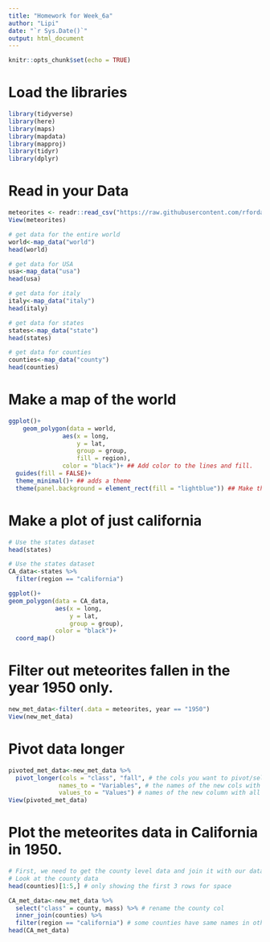 ```yaml
---
title: "Homework for Week_6a"
author: "Lipi"
date: "`r Sys.Date()`"
output: html_document
---
```


```r
knitr::opts_chunk$set(echo = TRUE)
```

# Load the libraries
```r
library(tidyverse)
library(here)
library(maps)
library(mapdata)
library(mapproj)
library(tidyr)
library(dplyr)
```

# Read in your Data
```r
meteorites <- readr::read_csv("https://raw.githubusercontent.com/rfordatascience/tidytuesday/master/data/2019/2019-06-11/meteorites.csv")
View(meteorites)

# get data for the entire world
world<-map_data("world")
head(world)

# get data for USA
usa<-map_data("usa")
head(usa)

# get data for italy
italy<-map_data("italy")
head(italy)

# get data for states
states<-map_data("state")
head(states)

# get data for counties
counties<-map_data("county")
head(counties)

```

# Make a map of the world
```r
ggplot()+
    geom_polygon(data = world, 
               aes(x = long, 
                   y = lat, 
                   group = group, 
                   fill = region),
               color = "black")+ ## Add color to the lines and fill.
  guides(fill = FALSE)+
  theme_minimal()+ ## adds a theme
  theme(panel.background = element_rect(fill = "lightblue")) ## Make the ocean blue.
```

# Make a plot of just california
```r
# Use the states dataset
head(states)

# Use the states dataset
CA_data<-states %>%
  filter(region == "california")

ggplot()+
geom_polygon(data = CA_data, 
             aes(x = long, 
                 y = lat, 
                 group = group), 
             color = "black")+
  coord_map()
```

# Filter out meteorites fallen in the year 1950 only.
```r
new_met_data<-filter(.data = meteorites, year == "1950")
View(new_met_data)
```

# Pivot data longer
```r
pivoted_met_data<-new_met_data %>%
  pivot_longer(cols = "class", "fall", # the cols you want to pivot/select
              names_to = "Variables", # the names of the new cols with all the column names
              values_to = "Values") # names of the new column with all the values
View(pivoted_met_data)
```

# Plot the meteorites data in California in 1950. 
```r
# First, we need to get the county level data and join it with our dataset on population (How do I do it?)
# Look at the county data
head(counties)[1:5,] # only showing the first 3 rows for space

CA_met_data<-new_met_data %>%
  select("class" = county, mass) %>% # rename the county col
  inner_join(counties) %>%
  filter(region == "california") # some counties have same names in other states
head(CA_met_data)
```

